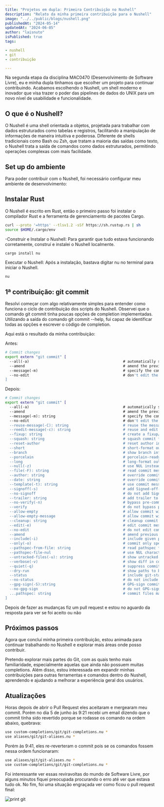 ```yaml
---
title: "Projetos em dupla: Primeira Contribuição no Nushell"
description: "Relato da minha primeira contribuição para o Nushell"
image: "../../public/blogs/nushell.png"
publishedAt: "2024-05-14"
updatedAt: "2024-06-05"
author: "laisnuto"
isPublished: true
tags:

- nushell
- git
- contribuição

---
```


Na segunda etapa da disciplina MAC0470 (Desenvolvimento de Software Livre), eu e minha dupla tínhamos que escolher um projeto para continuar contribuindo. Acabamos escolhendo o Nushell, um shell moderno e inovador que visa trazer o poder das pipelines de dados do UNIX para um novo nível de usabilidade e funcionalidade.

## O que é o Nushell? 
O Nushell é uma shell orientada a objetos, projetada para trabalhar com dados estruturados como tabelas e registros, facilitando a manipulação de informações de maneira intuitiva e poderosa. Diferente de shells tradicionais como Bash ou Zsh, que tratam a maioria das saídas como texto, o Nushell trata a saída de comandos como dados estruturados, permitindo operações complexas com mais facilidade.

## Set up do ambiente
Para poder contribuir com o Nushell, foi necessário configurar meu ambiente de desenvolvimento:

## Instalar Rust
 O Nushell é escrito em Rust, então o primeiro passo foi instalar o compilador Rust e a ferramenta de gerenciamento de pacotes Cargo.
```bash
curl --proto '=https' --tlsv1.2 -sSf https://sh.rustup.rs | sh
source $HOME/.cargo/env
```

-Construir e Instalar o Nushell: Para garantir que tudo estava funcionando corretamente, construí e instalei o Nushell localmente.
```bash
cargo install nu
```

Executar o Nushell: Após a instalação, bastava digitar nu no terminal para iniciar o Nushell.

```bash
nu
```


## 1ª contribuição: git commit
Resolvi começar com algo relativamente simples para entender como funciona o ciclo de contribuição dos scripts do Nushell. Observei que o comando git commit tinha poucas opções de completion implementadas. Utilizando a saída do comando git commit --help, fui capaz de identificar todas as opções e escrever o código de completion.

Aqui está o resultado da minha contribuição:

Antes:
```bash
# Commit changes
export extern "git commit" [
  --all(-a)                                           # automatically stage all modified and deleted files
  --amend                                             # amend the previous commit rather than adding a new one
  --message(-m)                                       # specify the commit message rather than opening an editor
  --no-edit                                           # don't edit the commit message (useful with --amend)
]

```

Depois:
```bash
# Commit changes
export extern "git commit" [
  --all(-a)                                           # automatically stage all modified and deleted files
  --amend                                             # amend the previous commit rather than adding a new one
  --message(-m): string                               # specify the commit message rather than opening an editor
  --no-edit                                           # don't edit the commit message (useful with --amend)
  --reuse-message(-C): string                         # reuse the message from a previous commit
  --reedit-message(-c): string                        # reuse and edit message from a commit
  --fixup: string                                     # create a fixup/amend commit
  --squash: string                                    # squash commit for autosquash rebase
  --reset-author                                      # reset author information
  --short                                             # short-format output for dry-run
  --branch                                            # show branch info in short-format
  --porcelain                                         # porcelain-ready format for dry-run
  --long                                              # long-format output for dry-run
  --null(-z)                                          # use NUL instead of LF in output
  --file(-F): string                                  # read commit message from file
  --author: string                                    # override commit author
  --date: string                                      # override commit date
  --template(-t): string                              # use commit message template file
  --signoff(-s)                                       # add Signed-off-by trailer
  --no-signoff                                        # do not add Signed-off-by trailer
  --trailer: string                                   # add trailer to commit message
  --no-verify(-n)                                     # bypass pre-commit and commit-msg hooks
  --verify                                            # do not bypass pre-commit and commit-msg hooks
  --allow-empty                                       # allow commit with no changes
  --allow-empty-message                               # allow commit with empty message
  --cleanup: string                                   # cleanup commit message
  --edit(-e)                                          # edit commit message
  --no-edit                                           # do not edit commit message
  --amend                                             # amend previous commit
  --include(-i)                                       # include given paths in commit
  --only(-o)                                          # commit only specified paths
  --pathspec-from-file: string                        # read pathspec from file
  --pathspec-file-nul                                 # use NUL character for pathspec file
  --untracked-files(-u): string                       # show untracked files
  --verbose(-v)                                       # show diff in commit message template
  --quiet(-q)                                         # suppress commit summary
  --dry-run                                           # show paths to be committed without committing
  --status                                            # include git-status output in commit message
  --no-status                                         # do not include git-status output
  --gpg-sign(-S):string                               # GPG-sign commit
  --no-gpg-sign                                       # do not GPG-sign commit
  ...pathspec: string                                 # commit files matching pathspec
]

```

Depois de fazer as mudanças fiz um pull request e estou no aguardo da resposta para ver se foi aceito ou não

## Próximos passos
Agora que concluí minha primeira contribuição, estou animada para continuar trabalhando no Nushell e explorar mais áreas onde posso contribuir. 

Pretendo explorar mais partes do Git, com as quais tenho mais familiaridade, especialmente aquelas que ainda não possuem muitas completions. Além disso, estou interessada em expandir minhas contribuições para outras ferramentas e comandos dentro do Nushell, aprendendo e ajudando a melhorar a experiência geral dos usuários.



## Atualizações
Horas depois de abrir o Pull Request eles aceitaram e mergearam meu commit. Porém no dia 5 de junho às 9:21 recebi um email dizendo que o commit tinha sido revertido porque se rodasse os comando na ordem abaixo, quebrava:

```bash
use custom-completions/git/git-completions.nu *
use aliases/git/git-aliases.nu *
```

Porém às 9:41, eles re-reverteram o commit pois se os comandos fossem nessa ordem funcionaram:

```bash
use aliases/git/git-aliases.nu *
use custom-completions/git/git-completions.nu *
```

Foi interessante ver essas reviravoltas do mundo de Software Livre, por alguns minutos fiquei preocupada procurando o erro até ver que estava tudo ok. No fim, foi uma situação engraçada ver como ficou o pull request final:

![print git](/blogs/revert-revert-git-commit.png)


